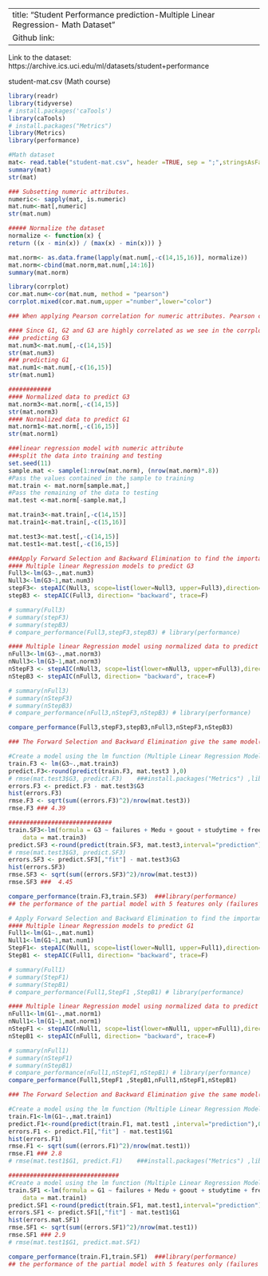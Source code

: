 

---
title: "Student Performance prediction-Multiple Linear Regression- Math Dataset"
Github link: 
---
Link to the dataset: https://archive.ics.uci.edu/ml/datasets/student+performance

student-mat.csv (Math course) 

```{r}
library(readr)
library(tidyverse)
# install.packages('caTools')
library(caTools)
# install.packages("Metrics")
library(Metrics)
library(performance)
```


```{r}
#Math dataset
mat<- read.table("student-mat.csv", header =TRUE, sep = ";",stringsAsFactors = T)
summary(mat)
str(mat)
```


```{r}
### Subsetting numeric attributes.
numeric<- sapply(mat, is.numeric) 
mat.num<-mat[,numeric]
str(mat.num)

##### Normalize the dataset
normalize <- function(x) {
return ((x - min(x)) / (max(x) - min(x))) }

mat.norm<- as.data.frame(lapply(mat.num[,-c(14,15,16)], normalize))
mat.norm<-cbind(mat.norm,mat.num[,14:16])
summary(mat.norm)

```

```{r fig.height=30, fig.width=30, message=TRUE, paged.print=TRUE}

library(corrplot)
cor.mat.num<-cor(mat.num, method = "pearson")
corrplot.mixed(cor.mat.num,upper ="number",lower="color")

### When applying Pearson correlation for numeric attributes. Pearson correlation coefficient was 0.80 for first period grade G1 and final grade G1 and 0.9 for second period grade G2 and the final grade G1.which indicate that G1 and G2 have strong positive correlation with G1.
```
```{r}
#### Since G1, G2 and G3 are highly correlated as we see in the corrplot, we are not using G1 and G2 in predicting G3. 
### predicting G3
mat.num3<-mat.num[,-c(14,15)]
str(mat.num3)
### predicting G1
mat.num1<-mat.num[,-c(16,15)]
str(mat.num1)

############
#### Normalized data to predict G3
mat.norm3<-mat.norm[,-c(14,15)]
str(mat.norm3)
#### Normalized data to predict G1
mat.norm1<-mat.norm[,-c(16,15)]
str(mat.norm1)
```


```{r}
###linear regression model with numeric attribute 
###split the data into training and testing 
set.seed(11)
sample.mat <- sample(1:nrow(mat.norm), (nrow(mat.norm)*.8))
#Pass the values contained in the sample to training
mat.train <- mat.norm[sample.mat,]
#Pass the remaining of the data to testing
mat.test <-mat.norm[-sample.mat,]

mat.train3<-mat.train[,-c(14,15)]
mat.train1<-mat.train[,-c(15,16)]

mat.test3<-mat.test[,-c(14,15)]
mat.test1<-mat.test[,-c(16,15)]
```

```{r}

###Apply Forward Selection and Backward Elimination to find the important attributes.
#### Multiple linear Regression models to predict G3
Full3<-lm(G3~.,mat.num3)
Null3<-lm(G3~1,mat.num3)
stepF3<- stepAIC(Null3, scope=list(lower=Null3, upper=Full3),direction= "forward", trace=F) ##library(MASS)
stepB3 <- stepAIC(Full3, direction= "backward", trace=F)                                    

# summary(Full3)
# summary(stepF3)
# summary(stepB3)
# compare_performance(Full3,stepF3,stepB3) # library(performance)

#### Multiple linear Regression model using normalized data to predict G1
nFull3<-lm(G3~.,mat.norm3)
nNull3<-lm(G3~1,mat.norm3)
nStepF3 <- stepAIC(nNull3, scope=list(lower=nNull3, upper=nFull3),direction= "forward", trace=F)
nStepB3 <- stepAIC(nFull3, direction= "backward", trace=F)

# summary(nFull3)
# summary(nStepF3)
# summary(nStepB3)
# compare_performance(nFull3,nStepF3,nStepB3) # library(performance)

compare_performance(Full3,stepF3,stepB3,nFull3,nStepF3,nStepB3)

### The Forward Selection and Backward Elimination give the same model(lm(formula = G1 ~ Medu + failures + freetime + goout, data = mat.num)) with AIC=2264 compared to 2273 for the full model since the lower value of AIC is better model, the same values were for normalized data.
```
```{r}
#Create a model using the lm function (Multiple Linear Regression Model) using train dataset to predict G3.
train.F3 <- lm(G3~.,mat.train3)
predict.F3<-round(predict(train.F3, mat.test3 ),0)
# rmse(mat.test3$G3, predict.F3)    ###install.packages("Metrics") ,library(Metrics)
errors.F3 <- predict.F3 - mat.test3$G3
hist(errors.F3)
rmse.F3 <- sqrt(sum((errors.F3)^2)/nrow(mat.test3))
rmse.F3 ### 4.39

#############################
train.SF3<-lm(formula = G3 ~ failures + Medu + goout + studytime + freetime, 
    data = mat.train3)
predict.SF3 <-round(predict(train.SF3, mat.test3,interval="prediction"),0)
# rmse(mat.test3$G3, predict.SF3)
errors.SF3 <- predict.SF3[,"fit"] - mat.test3$G3
hist(errors.SF3)
rmse.SF3 <- sqrt(sum((errors.SF3)^2)/nrow(mat.test3))
rmse.SF3 ###  4.45

compare_performance(train.F3,train.SF3)  ###library(performance)
## the performance of the partial model with 5 features only (failures + Medu + goout + studytime + freetime) is almost the same as the full model
```


```{r}

# Apply Forward Selection and Backward Elimination to find the important attributes.
#### Multiple linear Regression models to predict G1
Full1<-lm(G1~.,mat.num1)
Null1<-lm(G1~1,mat.num1)
StepF1<- stepAIC(Null1, scope=list(lower=Null1, upper=Full1),direction= "forward", trace=F) ##library(MASS)
StepB1 <- stepAIC(Full1, direction= "backward", trace=F)                                    ##library(MASS)

# summary(Full1)
# summary(StepF1)
# summary(StepB1)
# compare_performance(Full1,StepF1 ,StepB1) # library(performance)

#### Multiple linear Regression model using normalized data to predict G1
nFull1<-lm(G1~.,mat.norm1)
nNull1<-lm(G1~1,mat.norm1)
nStepF1 <- stepAIC(nNull1, scope=list(lower=nNull1, upper=nFull1),direction= "forward", trace=F)
nStepB1 <- stepAIC(nFull1, direction= "backward", trace=F)

# summary(nFull1)
# summary(nStepF1)
# summary(nStepB1)
# compare_performance(nFull1,nStepF1,nStepB1) # library(performance)
compare_performance(Full1,StepF1 ,StepB1,nFull1,nStepF1,nStepB1)

### The Forward Selection and Backward Elimination give the same model(lm(formula = G1 ~ Medu + failures + freetime + goout, data = mat.num)) with AIC=2008 compared to 2019 for the full model since the lower value of AIC is better model, the same values were for normalized data.
```

```{r}
#Create a model using the lm function (Multiple Linear Regression Model) using full attributes.
train.F1<-lm(G1~.,mat.train1)
predict.F1<-round(predict(train.F1, mat.test1 ,interval="prediction"),0)
errors.F1 <- predict.F1[,"fit"] - mat.test1$G1
hist(errors.F1)
rmse.F1 <- sqrt(sum((errors.F1)^2)/nrow(mat.test1))
rmse.F1 ### 2.8
# rmse(mat.test1$G1, predict.F1)    ###install.packages("Metrics") ,library(Metrics)

###############################
#Create a model using the lm function (Multiple Linear Regression Model) using 5 attributes.
train.SF1 <-lm(formula = G1 ~ failures + Medu + goout + studytime + freetime, 
    data = mat.train1)
predict.SF1 <-round(predict(train.SF1, mat.test1,interval="prediction"),0)
errors.SF1 <- predict.SF1[,"fit"] - mat.test1$G1
hist(errors.mat.SF1)
rmse.SF1 <- sqrt(sum((errors.SF1)^2)/nrow(mat.test1))
rmse.SF1 ### 2.9
# rmse(mat.test1$G1, predict.mat.SF1)

compare_performance(train.F1,train.SF1)  ###library(performance)
## the performance of the partial model with 5 features only (failures + Medu + goout + studytime + freetime) is almost the same as the full model

```
